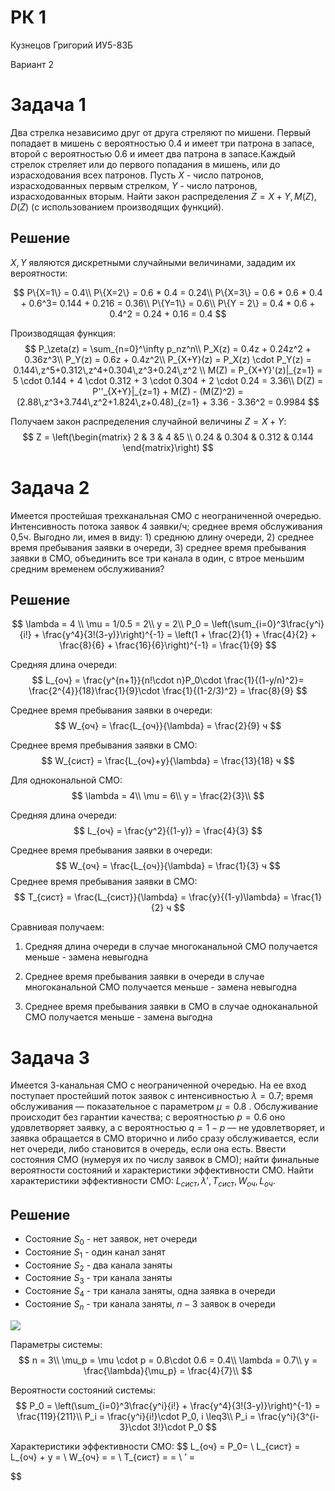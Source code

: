 # РК 1
Кузнецов Григорий ИУ5-83Б

Вариант 2

# Задача 1

Два стрелка независимо друг от друга стреляют по мишени. Первый попадает в мишень с вероятностью 0.4 и имеет три патрона в запасе, второй с вероятностью 0.6 и имеет два патрона в запасе.Каждый стрелок стреляет или до первого попадания в мишень, или до израсходования всех патронов. Пусть $X$
 - число патронов, израсходованных первым стрелком, $Y$
 - число патронов, израсходованных вторым. Найти закон распределения $Z = X + Y, M(Z), D(Z)$
 (с использованием производящих функций).
 
## Решение

$X, Y$ являются дискретными случайными величинами, зададим их вероятности:

$$
P\{X=1\} = 0.4\\
P\{X=2\} = 0.6 * 0.4 = 0.24\\
P\{X=3\} = 0.6 * 0.6 * 0.4 + 0.6^3= 0.144 + 0.216 = 0.36\\
P\{Y=1\} = 0.6\\
P\{Y = 2\} = 0.4 * 0.6 + 0.4^2 = 0.24 + 0.16 = 0.4
$$

Производящая функция:
$$
P_\zeta(z) = \sum_{n=0}^\infty p_nz^n\\
P_X(z) = 0.4z + 0.24z^2 + 0.36z^3\\
P_Y(z) = 0.6z + 0.4z^2\\
P_{X+Y}(z) = P_X(z) \cdot P_Y(z) = 0.144\,z^5+0.312\,z^4+0.304\,z^3+0.24\,z^2 \\
M(Z) = P_{X+Y}'(z)|_{z=1} = 5 \cdot 0.144 + 4 \cdot 0.312 + 3 \cdot 0.304 + 2 \cdot 0.24 = 3.36\\
D(Z) = P''_{X+Y}|_{z=1} + M(Z) - (M(Z)^2) = (2.88\,z^3+3.744\,z^2+1.824\,z+0.48)_{z=1} + 3.36 - 3.36^2 = 
0.9984
$$

Получаем закон распределения случайной величины $Z=X+Y$:
$$
Z = \left(\begin{matrix}
2 & 3 & 4 &5 \\
0.24 & 0.304 & 0.312 & 0.144
\end{matrix}\right)
$$

# Задача 2

Имеется простейшая трехканальная СМО с неограниченной очередью. Интенсивность потока заявок 4 заявки/ч; среднее время обслуживания 0,5ч. Выгодно ли, имея в виду: 1) среднюю длину очереди, 2) среднее время пребывания заявки в очереди, 3) среднее время пребывания заявки в СМО, объединить все три канала в один, с втрое меньшим средним временем обслуживания?

## Решение
$$
\lambda = 4 \\
\mu = 1/0.5 = 2\\
y = 2\\
P_0 = \left(\sum_{i=0}^3\frac{y^i}{i!} + \frac{y^4}{3!(3-y)}\right)^{-1} = 
\left(1 + \frac{2}{1} + \frac{4}{2} + \frac{8}{6} + \frac{16}{6}\right)^{-1} = \frac{1}{9}
$$

Средняя длина очереди:
$$
L_{оч} = \frac{y^{n+1}}{n!\cdot n}P_0\cdot \frac{1}{(1-y/n)^2}= \frac{2^{4}}{18}\frac{1}{9}\cdot \frac{1}{(1-2/3)^2} = \frac{8}{9}
$$

Среднее время пребывания заявки в очереди:
$$
W_{оч} = \frac{L_{оч}}{\lambda} = \frac{2}{9} ч
$$

Среднее время пребывания заявки в СМО:
$$
W_{сист} = \frac{L_{оч}+y}{\lambda} = \frac{13}{18} ч
$$

Для однокональной СМО: 
$$
\lambda = 4\\
\mu = 6\\
y = \frac{2}{3}\\
$$

Средняя длина очереди:
$$
L_{оч} = \frac{y^2}{(1-y)} = \frac{4}{3}
$$

Среднее время пребывания заявки в очереди:
$$
W_{оч} = \frac{L_{оч}}{\lambda} = \frac{1}{3} ч
$$
Среднее время пребывания заявки в СМО:
$$
T_{сист} = \frac{L_{сист}}{\lambda} = \frac{y}{(1-y)\lambda} = \frac{1}{2} ч
$$


Сравнивая получаем:

1) Средняя длина очереди в случае многоканальной СМО получается меньше - замена невыгодна

2) Среднее время пребывания заявки в очереди в случае многоканальной СМО получается меньше - замена невыгодна

3) Среднее время пребывания заявки в СМО в случае одноканальной СМО получается меньше - замена выгодна

# Задача 3

Имеется 3-канальная СМО с неограниченной очередью. На ее вход поступает простейший поток заявок с интенсивностью $\lambda=0.7$; время обслуживания — показательное с параметром $\mu=0.8$
. Обслуживание происходит без гарантии качества; с вероятностью $р = 0.6$
 оно удовлетворяет заявку, а с вероятностью $q = 1 - p$
 — не удовлетворяет, и заявка обращается в СМО вторично и либо сразу обслуживается, если нет очереди, либо становится в очередь, если она есть. Ввести состояния СМО (нумеруя их по числу заявок в СМО); найти финальные вероятности состояний и характеристики эффективности СМО. Найти характеристики эффективности СМО: $L_{сист}, \lambda', T_{сист}, W_{оч}, L_{оч}$.
 
## Решение

- Состояние $S_0$ - нет заявок, нет очереди
- Состояние $S_1$ - один канал занят
- Состояние $S_2$ - два канала заняты
- Состояние $S_3$ - три канала заняты
- Состояние $S_4$ - три канала заняты, одна заявка в очереди
- Состояние $S_n$ - три канала заняты, $n - 3$ заявок в очереди

![](./graf.png)

Параметры системы:
$$
n = 3\\
\mu_p = \mu \cdot p = 0.8\cdot 0.6 = 0.4\\
\lambda = 0.7\\
y = \frac{\lambda}{\mu_p} = \frac{4}{7}\\
$$

Вероятности состояний системы:
$$
P_0 = \left(\sum_{i=0}^3\frac{y^i}{i!} + \frac{y^4}{3!(3-y)}\right)^{-1} = \frac{119}{211}\\
P_i = \frac{y^i}{i!}\cdot P_0, i \leq3\\
P_i = \frac{y^i}{3^{i-3}\cdot 3!}\cdot P_0
$$

Характеристики эффективности СМО:
$$
L_{оч} = \frac{y^{n+1}}{n!\cdot n}P_0\cdot \frac{1}{(1-y/n)^2}= \frac{128}{25109}\\
L_{сист} = L_{оч} + y = \frac{2068}{3587}\\
W_{оч} = \frac{L_{оч}}{\lambda} =\frac{1280}{175763} \\
T_{сист} = \frac{L_{сист}}{\lambda} = \frac{20680}{25109}\\
\lambda' = \lambda

$$
